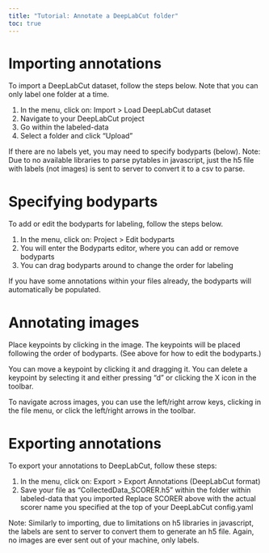```yaml
---
title: "Tutorial: Annotate a DeepLabCut folder"
toc: true
---
```

  

# Importing annotations

To import a DeepLabCut dataset, follow the steps below.
Note that you can only label one folder at a time. 

1. In the menu, click on: Import > Load DeepLabCut dataset 
2. Navigate to your DeepLabCut project
3. Go within the labeled-data
4. Select a folder and click "Upload"

If there are no labels yet, you may need to specify bodyparts (below).
Note: Due to no available libraries to parse pytables in javascript, just the h5 file with labels (not images) is sent to server to convert it to a csv to parse. 

  
# Specifying bodyparts

To add or edit the bodyparts for labeling, follow the steps below.

1. In the menu, click on: Project > Edit bodyparts
2. You will enter the Bodyparts editor, where you can add or remove bodyparts
3. You can drag bodyparts around to change the order for labeling

If you have some annotations within your files already, the bodyparts will automatically be populated.

# Annotating images

Place keypoints by clicking in the image. The keypoints will be placed following the order of bodyparts. (See above for how to edit the bodyparts.) 

You can move a keypoint by clicking it and dragging it.
You can delete a keypoint by selecting it and either pressing "d" or clicking the X icon in the toolbar.

To navigate across images, you can use the left/right arrow keys, clicking in the file menu, or click the left/right arrows in the toolbar.

# Exporting annotations

To export your annotations to DeepLabCut, follow these steps:

1. In the menu, click on: Export > Export Annotations (DeepLabCut format)
2. Save your file as "CollectedData_SCORER.h5" within the folder within labeled-data that you imported
Replace SCORER above with the actual scorer name you specified at the top of your DeepLabCut config.yaml
 
Note: Similarly to importing, due to limitations on h5 libraries in javascript, the labels are sent to server to convert them to generate an h5 file. Again, no images are ever sent out of your machine, only labels.

